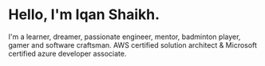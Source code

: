 # Hello, I'm Iqan Shaikh.

I'm a learner, dreamer, passionate engineer, mentor, badminton player, gamer and software craftsman. AWS certified solution architect &amp; Microsoft certified azure developer associate.
